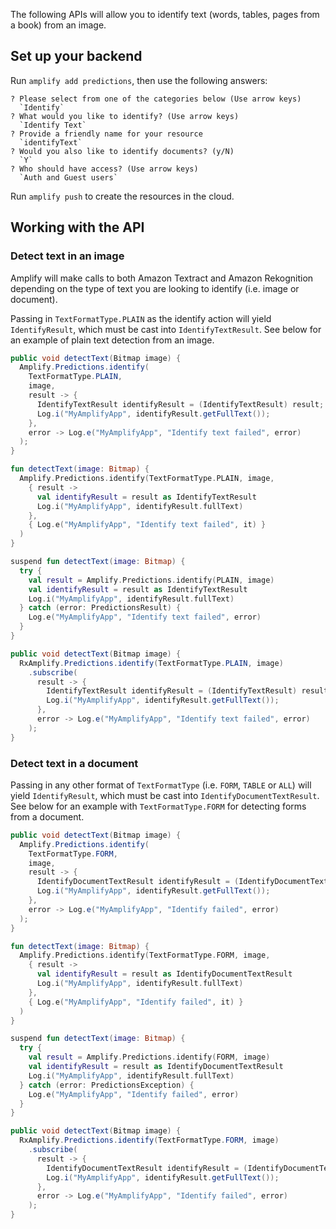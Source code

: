 The following APIs will allow you to identify text (words, tables, pages from a book) from an image.

## Set up your backend

Run `amplify add predictions`, then use the following answers:

```console
? Please select from one of the categories below (Use arrow keys)
  `Identify`
? What would you like to identify? (Use arrow keys)
  `Identify Text`
? Provide a friendly name for your resource
  `identifyText`
? Would you also like to identify documents? (y/N)
  `Y`
? Who should have access? (Use arrow keys)
  `Auth and Guest users`
```

Run `amplify push` to create the resources in the cloud.

## Working with the API

### Detect text in an image

Amplify will make calls to both Amazon Textract and Amazon Rekognition depending on the type of text you are looking to identify (i.e. image or document).

Passing in `TextFormatType.PLAIN` as the identify action will yield `IdentifyResult`, which must be cast into `IdentifyTextResult`. See below for an example of plain text detection from an image.

<BlockSwitcher>
<Block name="Java">

```java
public void detectText(Bitmap image) {
  Amplify.Predictions.identify(
    TextFormatType.PLAIN,
    image,
    result -> {
      IdentifyTextResult identifyResult = (IdentifyTextResult) result;
      Log.i("MyAmplifyApp", identifyResult.getFullText());
    },
    error -> Log.e("MyAmplifyApp", "Identify text failed", error)
  );
}
```

</Block>
<Block name="Kotlin - Callbacks">

```kotlin
fun detectText(image: Bitmap) {
  Amplify.Predictions.identify(TextFormatType.PLAIN, image,
    { result ->
      val identifyResult = result as IdentifyTextResult
      Log.i("MyAmplifyApp", identifyResult.fullText)
    },
    { Log.e("MyAmplifyApp", "Identify text failed", it) }
  )
}
```

</Block>
<Block name="Kotlin - Coroutines">

```kotlin
suspend fun detectText(image: Bitmap) {
  try {
    val result = Amplify.Predictions.identify(PLAIN, image)
    val identifyResult = result as IdentifyTextResult
    Log.i("MyAmplifyApp", identifyResult.fullText)
  } catch (error: PredictionsResult) {
    Log.e("MyAmplifyApp", "Identify text failed", error)
  }
}
```

</Block>
<Block name="RxJava">

```java
public void detectText(Bitmap image) {
  RxAmplify.Predictions.identify(TextFormatType.PLAIN, image)
    .subscribe(
      result -> {
        IdentifyTextResult identifyResult = (IdentifyTextResult) result;
        Log.i("MyAmplifyApp", identifyResult.getFullText());
      },
      error -> Log.e("MyAmplifyApp", "Identify text failed", error)
    );
}
```

</Block>
</BlockSwitcher>

### Detect text in a document

Passing in any other format of `TextFormatType` (i.e. `FORM`, `TABLE` or `ALL`) will yield `IdentifyResult`, which must be cast into `IdentifyDocumentTextResult`. See below for an example with `TextFormatType.FORM` for detecting forms from a document.

<BlockSwitcher>
<Block name="Java">

```java
public void detectText(Bitmap image) {
  Amplify.Predictions.identify(
    TextFormatType.FORM,
    image,
    result -> {
      IdentifyDocumentTextResult identifyResult = (IdentifyDocumentTextResult) result;
      Log.i("MyAmplifyApp", identifyResult.getFullText());
    },
    error -> Log.e("MyAmplifyApp", "Identify failed", error)
  );
}
```

</Block>
<Block name="Kotlin - Callbacks">

```kotlin
fun detectText(image: Bitmap) {
  Amplify.Predictions.identify(TextFormatType.FORM, image,
    { result ->
      val identifyResult = result as IdentifyDocumentTextResult
      Log.i("MyAmplifyApp", identifyResult.fullText)
    },
    { Log.e("MyAmplifyApp", "Identify failed", it) }
  )
}
```

</Block>
<Block name="Kotlin - Coroutines">

```kotlin
suspend fun detectText(image: Bitmap) {
  try {
    val result = Amplify.Predictions.identify(FORM, image)
    val identifyResult = result as IdentifyDocumentTextResult
    Log.i("MyAmplifyApp", identifyResult.fullText)
  } catch (error: PredictionsException) {
    Log.e("MyAmplifyApp", "Identify failed", error)
  }
}
```

</Block>
<Block name="RxJava">

```java
public void detectText(Bitmap image) {
  RxAmplify.Predictions.identify(TextFormatType.FORM, image)
    .subscribe(
      result -> {
        IdentifyDocumentTextResult identifyResult = (IdentifyDocumentTextResult) result;
        Log.i("MyAmplifyApp", identifyResult.getFullText());
      },
      error -> Log.e("MyAmplifyApp", "Identify failed", error)
    );
}
```

</Block>
</BlockSwitcher>
